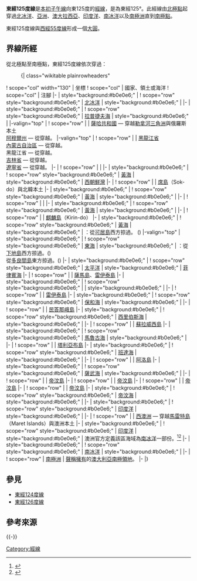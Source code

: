 {{Location map-line|lon=125}}
{{kml}}
'''東經125度線'''是[[本初子午線|本初子午線]]向東125度的[[經線|經線]]，是為東經125°。此經線由[[北極點|北極點]]起穿過[[北冰洋|北冰洋]]、[[亞洲|亞洲]]、[[澳大拉西亞|澳大拉西亞]]、[[印度洋|印度洋]]、[[南冰洋|南冰洋]]以及[[南極洲|南極洲]]直到[[南極點|南極點]]。

東經125度線與[[西經55度線|西經55度線]]形成一個[[大圓|大圓]]。

==界線所經==
從北極點至南極點，東經125度線依次穿過：

:{| class="wikitable plainrowheaders"
! scope="col" width="130" | 坐標
! scope="col" | 國家、領土或海洋
! scope="col" | 注腳
|-
| style="background:#b0e0e6;" | {{Coord|90|0|N|125|0|E|type:waterbody|name=Arctic Ocean}}
! scope="row" style="background:#b0e0e6;" | [[北冰洋|北冰洋]]
| style="background:#b0e0e6;" |
|-
| style="background:#b0e0e6;" | {{Coord|77|48|N|125|0|E|type:waterbody|name=Laptev Sea}}
! scope="row" style="background:#b0e0e6;" | [[拉普捷夫海|拉普捷夫海]]
| style="background:#b0e0e6;" |
|-valign="top"
| {{Coord|73|40|N|125|0|E|type:country|name=Russia}}
! scope="row" | {{RUS}}
| [[薩哈共和國|薩哈共和國]] — 穿越[[勒拿河#|勒拿河三角洲]]與俄羅斯本土<br/> [[阿穆爾州|阿穆爾州]] — 從{{Coord|55|52|N|125|0|E|type:adm1st_region|name=Amur Oblast}}穿越。
|-valign="top"
| {{Coord|53|12|N|125|0|E|type:country|name=China}}
! scope="row" | {{PRC}}
| [[黑龍江省|黑龍江省]]<br> [[內蒙古自治區|內蒙古自治區]] — 從{{Coord|51|32|N|125|0|E|type:adm1st|name=Inner Mongolia}}穿越。<br> 黑龍江省 — 從{{Coord|49|11|N|125|0|E|type:adm1st|name=Heilongjiang}}穿越。<br> [[吉林省|吉林省]] — 從{{Coord|45|29|N|125|0|E|type:adm1st|name=Jilin}}穿越。<br> [[遼寧省|遼寧省]] — 從{{Coord|42|35|N|125|0|E|type:adm1st|name=Liaoning}}穿越。
|-
| {{Coord|40|28|N|125|0|E|type:country|name=North Korea}}
! scope="row" | {{PRK}}
|
|-
| style="background:#b0e0e6;" | {{Coord|39|38|N|125|0|E|type:waterbody|name=Yellow Sea}}
! scope="row" style="background:#b0e0e6;" | [[黃海|黃海]]
| style="background:#b0e0e6;" | [[西朝鮮灣|西朝鮮灣]]
|-
| {{Coord|38|39|N|125|0|E|type:country|name=North Korea}}
! scope="row" | {{PRK}}
| [[席島|席島]]（Sok-do）與北韓本土
|-
| style="background:#b0e0e6;" | {{Coord|38|4|N|125|0|E|type:waterbody|name=Yellow Sea}}
! scope="row" style="background:#b0e0e6;" | [[黃海|黃海]]
| style="background:#b0e0e6;" |
|-
| {{Coord|37|57|N|125|0|E|type:country|name=North Korea}}
! scope="row" | {{PRK}}
|
|-
| style="background:#b0e0e6;" | {{Coord|37|55|N|125|0|E|type:waterbody|name=Yellow Sea}}
! scope="row" style="background:#b0e0e6;" | [[黃海|黃海]]
| style="background:#b0e0e6;" |
|-
| {{Coord|37|49|N|125|0|E|type:country|name=North Korea}}
! scope="row" | {{PRK}}
| [[麒麟島|麒麟島]]（Kirin-do）
|-
| style="background:#b0e0e6;" | {{Coord|37|47|N|125|0|E|type:waterbody|name=Yellow Sea}}
! scope="row" style="background:#b0e0e6;" | [[黃海|黃海]]
| style="background:#b0e0e6;" | {{KOR}}：從[[可居島|可居島]]西方掠過。 ({{Coord|34|4|N|125|5|E|type:isle|name=Gageodo}})
|-valign="top"
| style="background:#b0e0e6;" | {{Coord|33|17|N|125|0|E|type:waterbody|name=East China Sea}}
! scope="row" style="background:#b0e0e6;" | [[東海|東海]]
| style="background:#b0e0e6;" | {{JPN}}：從[[下地島|下地島]]西方掠過。({{Coord|24|49|N|125|8|E|type:isle|name=Shimojishima}})<br> {{JPN}}從[[多良間島|多良間島]]東方掠過。({{Coord|24|39|N|124|43|E|type:isle|name=Taramajima}})
|-
| style="background:#b0e0e6;" | {{Coord|24|40|N|125|0|E|type:waterbody|name=Pacific Ocean}}
! scope="row" style="background:#b0e0e6;" | [[太平洋|太平洋]]
| style="background:#b0e0e6;" | [[菲律賓海|菲律賓海]]
|-
| {{Coord|12|40|N|125|0|E|type:country|name=Philippines}}
! scope="row" | {{PHL}}
| [[薩馬島|薩馬島]]、[[雷伊泰島|雷伊泰島]]
|-
| style="background:#b0e0e6;" | {{Coord|10|23|N|125|0|E|type:waterbody|name=Sogod Bay}}
! scope="row" style="background:#b0e0e6;" | {{le|索戈灣|Sogod Bay}}
| style="background:#b0e0e6;" |
|-
| {{Coord|10|10|N|125|0|E|type:country|name=Philippines}}
! scope="row" | {{PHL}}
| [[雷伊泰島|雷伊泰島]]
|-
| style="background:#b0e0e6;" | {{Coord|10|2|N|125|0|E|type:waterbody|name=Bohol Sea}}
! scope="row" style="background:#b0e0e6;" | [[保和海|保和海]]
| style="background:#b0e0e6;" |
|-
| {{Coord|8|56|N|125|0|E|type:country|name=Philippines}}
! scope="row" | {{PHL}}
| [[民答那峨島|民答那峨島]]
|-
| style="background:#b0e0e6;" | {{Coord|5|52|N|125|0|E|type:waterbody|name=Celebes Sea}}
! scope="row" style="background:#b0e0e6;" | [[西里伯斯海|西里伯斯海]]
| style="background:#b0e0e6;" |
|-
| {{Coord|1|45|N|125|0|E|type:country|name=Indonesia}}
! scope="row" | {{IDN}}
| [[蘇拉威西島|蘇拉威西島]]
|-
| style="background:#b0e0e6;" | {{Coord|1|7|N|125|0|E|type:waterbody|name=Molucca Sea}}
! scope="row" style="background:#b0e0e6;" | [[馬魯古海|馬魯古海]]
| style="background:#b0e0e6;" |
|-
| {{Coord|1|44|S|125|0|E|type:country|name=Indonesia}}
! scope="row" | {{IDN}}
| [[塔利亞布島|塔利亞布島]]
|-
| style="background:#b0e0e6;" | {{Coord|1|57|S|125|0|E|type:waterbody|name=Banda Sea}}
! scope="row" style="background:#b0e0e6;" | [[班達海|班達海]]
| style="background:#b0e0e6;" |
|-
| {{Coord|8|10|S|125|0|E|type:country|name=Indonesia}}
! scope="row" | {{IDN}}
| [[阿洛島|阿洛島]]
|-
| style="background:#b0e0e6;" | {{Coord|8|21|S|125|0|E|type:waterbody|name=Savu Sea}}
! scope="row" style="background:#b0e0e6;" | [[薩武海|薩武海]]
| style="background:#b0e0e6;" |
|-
| {{Coord|8|54|S|125|0|E|type:country|name=Timor-Leste}}
! scope="row" | {{TLS}}
| [[帝汶島|帝汶島]]
|-
| {{Coord|9|2|S|125|0|E|type:country|name=Indonesia}}
! scope="row" | {{IDN}}
| [[帝汶島|帝汶島]]
|-
| {{Coord|9|12|S|125|0|E|type:country|name=Timor-Leste}}
! scope="row" | {{TLS}}
| [[帝汶島|帝汶島]]
|-
| {{Coord|9|17|S|125|0|E|type:country|name=Indonesia}}
! scope="row" | {{IDN}}
| [[帝汶島|帝汶島]]
|-
| style="background:#b0e0e6;" | {{Coord|9|32|S|125|0|E|type:waterbody|name=Timor Sea}}
! scope="row" style="background:#b0e0e6;" | [[帝汶海|帝汶海]]
| style="background:#b0e0e6;" |
|-
| style="background:#b0e0e6;" | {{Coord|12|26|S|125|0|E|type:waterbody|name=Indian Ocean}}
! scope="row" style="background:#b0e0e6;" | [[印度洋|印度洋]]
| style="background:#b0e0e6;" |
|-
| {{Coord|15|6|S|125|0|E|type:country|name=Australia}}
! scope="row" | {{AUS}}
| [[西澳洲|西澳洲]] — 穿越[[馬雷特島|馬雷特島]]（Maret Islands）與澳洲本土
|-
| style="background:#b0e0e6;" | {{Coord|32|46|S|125|0|E|type:waterbody|name=Indian Ocean}}
! scope="row" style="background:#b0e0e6;" | [[印度洋|印度洋]]
| style="background:#b0e0e6;" | 澳洲官方定義該區海域為[[南冰洋|南冰洋]]一部份。<ref>{{cite news|url=http://www.theage.com.au/articles/2003/12/21/1071941610556.html|title=Canberra all at sea over position of Southern Ocean|last=Darby|first=Andrew|date=22 December 2003|publisher=The Age|accessdate=13 January 2013|archive-date=2018-12-25|archive-url=https://web.archive.org/web/20181225172821/https://www.theage.com.au/national/canberra-all-at-sea-over-position-of-southern-ocean-20031222-gdwzeb.html|dead-url=no}}</ref><ref>{{cite web|title=Indian Ocean|url=http://www.britannica.com/EBchecked/topic/285876/Indian-Ocean|publisher=Encyclopaedia Britannica|accessdate=13 January 2013|archive-date=2018-12-25|archive-url=https://web.archive.org/web/20181225033356/https://www.britannica.com/place/Indian-Ocean|dead-url=no}}</ref>
|-
| style="background:#b0e0e6;" | {{Coord|60|0|S|125|0|E|type:waterbody|name=Southern Ocean}}
! scope="row" style="background:#b0e0e6;" | [[南冰洋|南冰洋]]
| style="background:#b0e0e6;" |
|-
| {{Coord|66|17|S|125|0|E|type:country|name=Antarctica}}
! scope="row" | [[南極洲|南極洲]]
| {{AUS}}[[南極領地|聲稱擁有]]的[[澳大利亞南極領地|澳大利亞南極領地]]。
|-
|}

==參見==
*[[東經124度線|東經124度線]]
*[[東經126度線|東經126度線]]

==參考來源==
{{reflist}}
{{-}}
{{geographical coordinates|state=collapsed}}

[[Category:經線|Category:經線]]